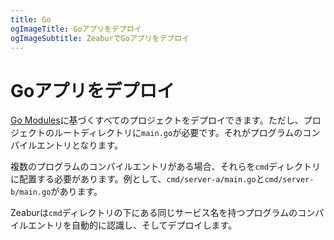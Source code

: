 ```yaml
---
title: Go
ogImageTitle: Goアプリをデプロイ
ogImageSubtitle: ZeaburでGoアプリをデプロイ
---
```


# Goアプリをデプロイ

[Go Modules](https://blog.golang.org/using-go-modules)に基づくすべてのプロジェクトをデプロイできます。ただし、プロジェクトのルートディレクトリに`main.go`が必要です。それがプログラムのコンパイルエントリとなります。

複数のプログラムのコンパイルエントリがある場合、それらを`cmd`ディレクトリに配置する必要があります。例として、`cmd/server-a/main.go`と`cmd/server-b/main.go`があります。

Zeaburは`cmd`ディレクトリの下にある同じサービス名を持つプログラムのコンパイルエントリを自動的に認識し、そしてデプロイします。